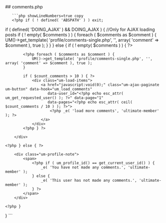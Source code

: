 

<div class="phpdocumentor-element -file">
    ## comments.php

        

    
       ```php showLineNumbers=true copy
       <?php if ( ! defined( 'ABSPATH' ) ) exit;


if ( defined( 'DOING_AJAX' ) && DOING_AJAX ) {
	//Only for AJAX loading posts
	if ( ! empty( $comments ) ) {
		foreach ( $comments as $comment ) {
			UM()->get_template( 'profile/comments-single.php', '', array( 'comment' => $comment ), true );
		}
	}
} else {
	if ( ! empty( $comments ) ) { ?>
		<div class="um-ajax-items">

			<?php foreach ( $comments as $comment ) {
				UM()->get_template( 'profile/comments-single.php', '', array( 'comment' => $comment ), true );
			}

			if ( $count_comments > 10 ) { ?>
				<div class="um-load-items">
					<a href="javascript:void(0);" class="um-ajax-paginate um-button" data-hook="um_load_comments"
					   data-user_id="<?php echo esc_attr( um_get_requested_user() ); ?>" data-page="1"
					   data-pages="<?php echo esc_attr( ceil( $count_comments / 10 ) ); ?>">
						<?php _e( 'load more comments', 'ultimate-member' ); ?>
					</a>
				</div>
			<?php } ?>

		</div>

	<?php } else { ?>

		<div class="um-profile-note">
			<span>
				<?php if ( um_profile_id() == get_current_user_id() ) {
					_e( 'You have not made any comments.', 'ultimate-member' );
				} else {
					_e( 'This user has not made any comments.', 'ultimate-member' );
				} ?>
			</span>
		</div>

	<?php }
}
       ```
</div>
